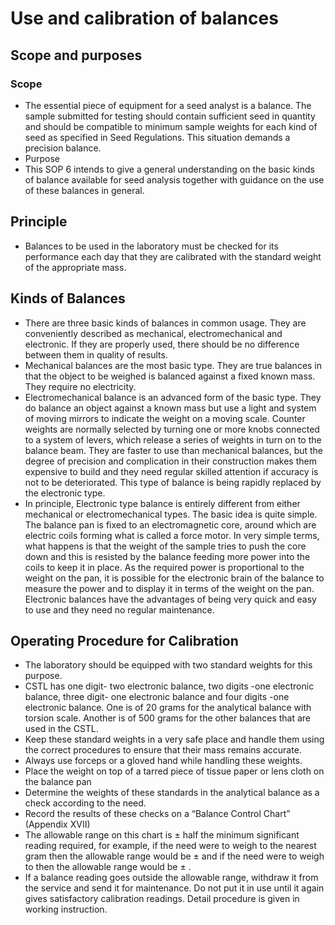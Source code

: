 # Use and calibration of balances

## Scope and purposes

### Scope

- The essential piece of equipment for a seed analyst is a balance. The sample submitted for testing should contain sufficient seed in quantity and should be compatible to minimum sample weights for each kind of seed as specified in Seed Regulations. This situation demands a precision balance.
- Purpose
- This SOP 6 intends to give a general understanding on the basic kinds of balance available for seed analysis together with guidance on the use of these balances in general.

## Principle

- Balances to be used in the laboratory must be checked for its performance each day that they are calibrated with the standard weight of the appropriate mass.

## Kinds of Balances

- There are three basic kinds of balances in common usage. They are conveniently described as mechanical, electromechanical and electronic. If they are properly used, there should be no difference between them in quality of results.
- Mechanical balances are the most basic type. They are true balances in that the object to be weighed is balanced against a fixed known mass. They require no electricity.
- Electromechanical balance is an advanced form of the basic type. They do balance an object against a known mass but use a light and system of moving mirrors to indicate the weight on a moving scale. Counter weights are normally selected by turning one or more knobs connected to a system of levers, which release a series of weights in turn on to the balance beam. They are faster to use than mechanical balances, but the degree of precision and complication in their construction makes them expensive to build and they need regular skilled attention if accuracy is not to be deteriorated. This type of balance is being rapidly replaced by the electronic type.
- In principle, Electronic type balance is entirely different from either mechanical or electromechanical types. The basic idea is quite simple.
The balance pan is fixed to an electromagnetic core, around which are electric coils forming what is called a force motor. In very simple terms, what happens is that the weight of the sample tries to push the core down and this is resisted by the balance feeding more power into the coils to keep it in place. As the required power is proportional to the weight on the pan, it is possible for the electronic brain of the balance to measure the power and to display it in terms of the weight on the pan. Electronic balances have the advantages of being very quick and easy to use and they need no regular maintenance.

## Operating Procedure for Calibration

- The laboratory should be equipped with two standard weights for this purpose.
- CSTL has one digit- two electronic balance, two digits -one electronic balance, three digit- one electronic balance and four digits -one electronic balance. One is of 20 grams for the analytical balance with torsion scale. Another is of 500 grams for the other balances that are used in the CSTL.
- Keep these standard weights in a very safe place and handle them using the correct procedures to ensure that their mass remains accurate.
- Always use forceps or a gloved hand while handling these weights.
- Place the weight on top of a tarred piece of tissue paper or lens cloth on the balance pan
- Determine the weights of these standards in the analytical balance as a check according to the need.
- Record the results of these checks on a "Balance Control Chart" (Appendix XVII)
- The allowable range on this chart is $\pm$ half the minimum significant reading required, for example, if the need were to weigh to the nearest gram then the allowable range would be $\pm$ \SI{0.5}{\gram} and if the need were to weigh to \SI{0.01}{\gram} then the allowable range would be $\pm$ \SI{0.005}{\gram}.
- If a balance reading goes outside the allowable range, withdraw it from the service and send it for maintenance. Do not put it in use until it again gives satisfactory calibration readings. Detail procedure is given in working instruction.
